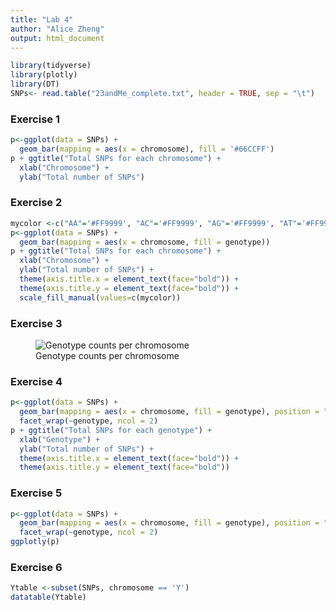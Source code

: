 ```yaml
---
title: "Lab 4"
author: "Alice Zheng"
output: html_document
---
```

```r
library(tidyverse)
library(plotly)
library(DT)
SNPs<- read.table("23andMe_complete.txt", header = TRUE, sep = "\t")
```

### Exercise 1
```r
p<-ggplot(data = SNPs) +
  geom_bar(mapping = aes(x = chromosome), fill = '#66CCFF')
p + ggtitle("Total SNPs for each chromosome") + 
  xlab("Chromosome") +
  ylab("Total number of SNPs")
```

### Exercise 2
```r
mycolor <-c("AA"='#FF9999', "AC"='#FF9999', "AG"='#FF9999', "AT"='#FF9999', "CC"='#FF9999', "CG"='#FF9999', "CT"='#FF9999', "GG"='#FF9999', "GT"='#FF9999', "TT"='#FF9999', "A"='#9999FF', "C"='#9999FF', "G"='#9999FF', "T"='#9999FF', "I"='#66CC99', "II"='#66CC99', "DI"='#66CC99', "DD"='#66CC99', "D"='#66CC99', "--"='#FFFF99')
p<-ggplot(data = SNPs) + 
  geom_bar(mapping = aes(x = chromosome, fill = genotype))
p + ggtitle("Total SNPs for each chromosome") +
  xlab("Chromosome") +
  ylab("Total number of SNPs") +
  theme(axis.title.x = element_text(face="bold")) +
  theme(axis.title.y = element_text(face="bold")) +
  scale_fill_manual(values=c(mycolor))
```

### Exercise 3
![Genotype counts per chromosome](Lab3Ex5.png)

### Exercise 4
```r
p<-ggplot(data = SNPs) + 
  geom_bar(mapping = aes(x = chromosome, fill = genotype), position = "dodge") +
  facet_wrap(~genotype, ncol = 2)
p + ggtitle("Total SNPs for each genotype") +
  xlab("Genotype") +
  ylab("Total number of SNPs") +
  theme(axis.title.x = element_text(face="bold")) +
  theme(axis.title.y = element_text(face="bold")) 
```

### Exercise 5
```r
p<-ggplot(data = SNPs) + 
  geom_bar(mapping = aes(x = chromosome, fill = genotype), position = "dodge") +
  facet_wrap(~genotype, ncol = 2)
ggplotly(p)
```

### Exercise 6
```r
Ytable <-subset(SNPs, chromosome == 'Y')
datatable(Ytable)
```

